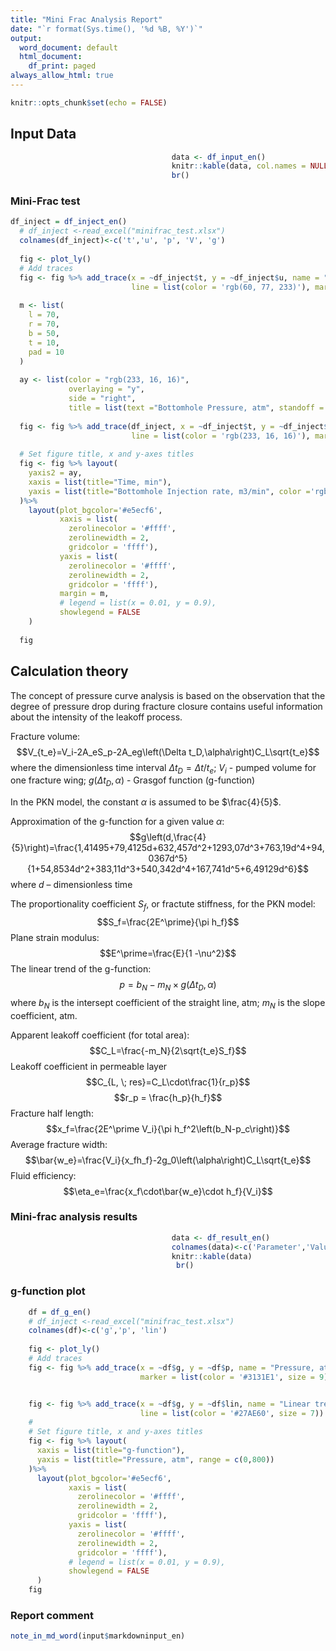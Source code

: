 ```yaml
---
title: "Mini Frac Analysis Report"
date: "`r format(Sys.time(), '%d %B, %Y')`"
output:
  word_document: default
  html_document:
    df_print: paged
always_allow_html: true
---
```


```r
knitr::opts_chunk$set(echo = FALSE)
```

## Input Data
```r
                                    data <- df_input_en()
                                    knitr::kable(data, col.names = NULL)
                                    br()
```

### Mini-Frac test
```r
df_inject = df_inject_en()
  # df_inject <-read_excel("minifrac_test.xlsx")
  colnames(df_inject)<-c('t','u', 'p', 'V', 'g')
  
  fig <- plot_ly()
  # Add traces
  fig <- fig %>% add_trace(x = ~df_inject$t, y = ~df_inject$u, name = "Bottomhole Injection rate, m3/min", mode = "lines+markers", type = "scatter", 
                           line = list(color = 'rgb(60, 77, 233)'), marker = list(color = 'rgb(60, 77, 233)'))
  
  m <- list(
    l = 70,
    r = 70,
    b = 50,
    t = 10,
    pad = 10
  )
  
  ay <- list(color = "rgb(233, 16, 16)",
             overlaying = "y",
             side = "right",
             title = list(text ="Bottomhole Pressure, atm", standoff = 20))
  
  fig <- fig %>% add_trace(df_inject, x = ~df_inject$t, y = ~df_inject$p, name = "Bottomhole Pressure, atmм", yaxis = "y2", mode = "lines+markers", type = "scatter",
                           line = list(color = 'rgb(233, 16, 16)'), marker = list(color = 'rgb(233, 16, 16)'))
  
  # Set figure title, x and y-axes titles
  fig <- fig %>% layout(
    yaxis2 = ay,
    xaxis = list(title="Time, min"),
    yaxis = list(title="Bottomhole Injection rate, m3/min", color ='rgb(60, 77, 233)')
  )%>%
    layout(plot_bgcolor='#e5ecf6',
           xaxis = list(
             zerolinecolor = '#ffff',
             zerolinewidth = 2,
             gridcolor = 'ffff'),
           yaxis = list(
             zerolinecolor = '#ffff',
             zerolinewidth = 2,
             gridcolor = 'ffff'),
           margin = m,
           # legend = list(x = 0.01, y = 0.9),
           showlegend = FALSE
    )
  
  fig 
```

## Calculation theory

The concept of pressure curve analysis is based on the observation that the degree of pressure drop during fracture closure contains useful information about the intensity of the leakoff process. 

Fracture volume:
$$V_{t_e}=V_i-2A_eS_p-2A_eg\left(\Delta t_D,\alpha\right)C_L\sqrt{t_e}$$
where the dimensionless time interval $\Delta t_D=\Delta t/t_e$; $V_i$ - pumped volume for one fracture wing; 
$g\left(\Delta t_D,\alpha\right)$ - Grasgof function (g-function)

In the PKN model, the constant $\alpha$ is assumed to be $\frac{4}{5}$.

Approximation of the g-function for a given value $\alpha$:
$$g\left(d,\frac{4}{5}\right)=\frac{1,41495+79,4125d+632,457d^2+1293,07d^3+763,19d^4+94,0367d^5}{1+54,8534d^2+383,11d^3+540,342d^4+167,741d^5+6,49129d^6}$$
where $d$ – dimensionless time

The proportionality coefficient $S_f$, or fractute stiffness, for the PKN model:
$$S_f=\frac{2E^\prime}{\pi h_f}$$
Plane strain modulus: 
$$E^\prime=\frac{E}{1 -\nu^2}$$
The linear trend of the g-function: 
$$p=b_N-m_N\times g\left(\Delta t_D,\alpha\right)$$
where $b_N$ is the intersept coefficient of the straight line, atm; $m_N$ is the slope coefficient, atm.

Apparent leakoff coefficient (for total area): 
$$C_L=\frac{-m_N}{2\sqrt{t_e}S_f}$$
Leakoff coefficient in permeable layer 
$$C_{L, \; res}=C_L\cdot\frac{1}{r_p}$$
$$r_p = \frac{h_p}{h_f}$$
Fracture half length:
$$x_f=\frac{2E^\prime V_i}{\pi h_f^2\left(b_N-p_c\right)}$$
Average fracture width:
$$\bar{w_e}=\frac{V_i}{x_fh_f}-2g_0\left(\alpha\right)C_L\sqrt{t_e}$$
Fluid efficiency: 
$$\eta_e=\frac{x_f\cdot\bar{w_e}\cdot h_f}{V_i}$$





### Mini-frac analysis results
```r
                                    data <- df_result_en()
                                    colnames(data)<-c('Parameter','Value')
                                    knitr::kable(data)
                                     br()
```

### g-function plot


```r
    df = df_g_en()
    # df_inject <-read_excel("minifrac_test.xlsx")
    colnames(df)<-c('g','p', 'lin')
    
    fig <- plot_ly()
    # Add traces
    fig <- fig %>% add_trace(x = ~df$g, y = ~df$p, name = "Pressure, atm", mode = "markers", type = "scatter", 
                             marker = list(color = '#3131E1', size = 9))


    fig <- fig %>% add_trace(x = ~df$g, y = ~df$lin, name = "Linear trend", mode = "lines", type = "scatter",
                             line = list(color = '#27AE60', size = 7))
    # 
    # Set figure title, x and y-axes titles
    fig <- fig %>% layout(
      xaxis = list(title="g-function"),
      yaxis = list(title="Pressure, atm", range = c(0,800))
    )%>%
      layout(plot_bgcolor='#e5ecf6',
             xaxis = list(
               zerolinecolor = '#ffff',
               zerolinewidth = 2,
               gridcolor = 'ffff'),
             yaxis = list(
               zerolinecolor = '#ffff',
               zerolinewidth = 2,
               gridcolor = 'ffff'),
             # legend = list(x = 0.01, y = 0.9),
             showlegend = FALSE
      )
    fig  
```

### Report comment
```r
note_in_md_word(input$markdowninput_en)
```
